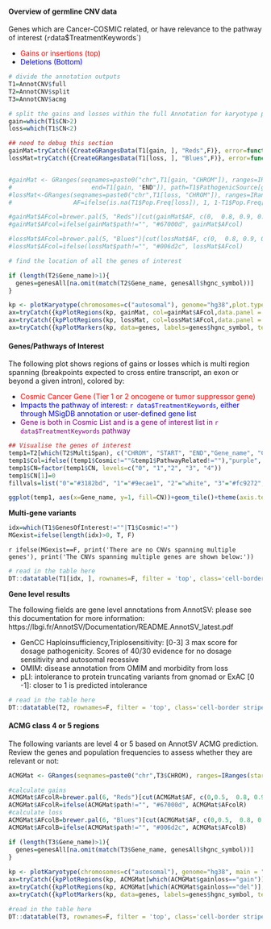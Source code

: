 
#### Overview of germline CNV data

Genes which are Cancer-COSMIC related, or have relevance to the pathway of interest (`r `data$TreatmentKeywords`)

* <span style="color: red;"> Gains or insertions (top) </span>
* <span style="color: blue;"> Deletions (Bottom) </span>

```r
# divide the annotation outputs
T1=AnnotCNV$full
T2=AnnotCNV$split
T3=AnnotCNV$acmg
```

```r
# split the gains and losses within the full Annotation for karyotype plotter
gain=which(T1$CN>2)
loss=which(T1$CN<2)

## need to debug this section
gainMat=tryCatch({CreateGRangesData(T1[gain, ], "Reds",F)}, error=function(e){GRanges()})
lossMat=tryCatch({CreateGRangesData(T1[loss, ], "Blues",F)}, error=function(e){GRanges()})


#gainMat <- GRanges(seqnames=paste0("chr",T1[gain, "CHROM"]), ranges=IRanges(start=T1[gain, "START"],
#                      end=T1[gain, "END"]), path=T1$PathogenicSource[gain], AF=ifelse(is.na(T1$Pop.Freq[gain]), 1, 1-T1$Pop.Freq[gain]))
#lossMat<-GRanges(seqnames=paste0("chr",T1[loss, "CHROM"]), ranges=IRanges(start=T1[loss, "START"], end=T1[loss, "END"]), path=T1$PathogenicSource[loss],
#                 AF=ifelse(is.na(T1$Pop.Freq[loss]), 1, 1-T1$Pop.Freq[loss]))

#gainMat$AFcol=brewer.pal(5, "Reds")[cut(gainMat$AF, c(0,  0.8, 0.9, 0.95, 1))]
#gainMat$AFcol=ifelse(gainMat$path!="", "#67000d", gainMat$AFcol)

#lossMat$AFcol=brewer.pal(5, "Blues")[cut(lossMat$AF, c(0,  0.8, 0.9, 0.95, 1))]
#lossMat$AFcol=ifelse(lossMat$path!="", "#006d2c", lossMat$AFcol)

# find the location of all the genes of interest

if (length(T2$Gene_name)>1){
  genes=genesAll[na.omit(match(T2$Gene_name, genesAll$hgnc_symbol))]
}

kp <- plotKaryotype(chromosomes=c("autosomal"), genome="hg38",plot.type=2)
ax=tryCatch({kpPlotRegions(kp, gainMat, col=gainMat$AFcol,data.panel = 1)}, error=function(e){NULL})
ax=tryCatch({kpPlotRegions(kp, lossMat, col=lossMat$AFcol,data.panel = 2)}, error=function(e){NULL})
ax=tryCatch({kpPlotMarkers(kp, data=genes, labels=genes$hgnc_symbol, text.orientation = "horizontal", r1=0.75, cex=0.5, adjust.label.position = FALSE)}, error=function(e){NULL})

```

#### Genes/Pathways of Interest

The following plot shows regions of gains or losses which is multi region spanning (breakpoints expected to cross entire transcript, an exon or beyond a given intron), colored by:

* <span style="color: red;"> Cosmic Cancer Gene (Tier 1 or 2 oncogene or tumor suppressor gene) </span>
* <span style="color: blue;"> Impacts the pathway of interest: `r data$TreatmentKeywords`, either through MSigDB annotation or user-defined gene list </span>
* <span style="color: purple;"> Gene is both in Cosmic List and is a gene of interest list in `r data$TreatmentKeywords` pathway </span>

```r
## Visualise the genes of interest
temp1=T2[which(T2$MultiSpan), c("CHROM", "START", "END","Gene_name", "Cosmic", "PathwayRelated","CN", "Location")]
temp1$Col=ifelse((temp1$Cosmic!=""&temp1$PathwayRelated!=""),"purple", ifelse(temp1$Cosmic!="", "red", "blue") )
temp1$CN=factor(temp1$CN, levels=c("0", "1","2", "3", "4"))
temp1$CN[1]=0
fillvals=list("0"="#3182bd", "1"="#9ecae1", "2"="white", "3"="#fc9272","4"="#de2d26")

ggplot(temp1, aes(x=Gene_name, y=1, fill=CN))+geom_tile()+theme(axis.text.x = element_blank(), axis.ticks.x = element_blank())+scale_fill_manual(values = fillvals)+expand_limits(y = 0.25)+geom_text(aes(colour = Col, label = Gene_name), y = 0.35, angle=90)+facet_grid(~CHROM, space="free", scales="free")+scale_colour_manual(values = c("blue", "purple", "red"), guide = "none")
```

**Multi-gene variants**

```r
idx=which(T1$GenesOfInterest!=""|T1$Cosmic!="")
MGexist=ifelse(length(idx)>0, T, F)
```

`r ifelse(MGexist==F, print('There are no CNVs spanning multiple genes'), print('The CNVs spanning multiple genes are shown below:'))`

```r
# read in the table here
DT::datatable(T1[idx, ], rownames=F, filter = 'top', class='cell-border stripe',extensions="Buttons", options=list(dom="Bfrtip",scoller = TRUE, pageLength = 5,  buttons=c(I('colvis'),'csv', 'excel'), columnDefs = list(list(visible=FALSE, targets=c(4,5,10,12,14,22,23)))))

```

**Gene level results**

The following fields are gene level annotations from AnnotSV: please see this documentation for more information: https://lbgi.fr/AnnotSV/Documentation/README.AnnotSV_latest.pdf

* GenCC Haploinsufficiency,Triplosensitivity: [0-3] 3 max score for dosage pathogenicity. Scores of 40/30 evidence for no dosage sensitivity and autosomal recessive
* OMIM: disease annotation from OMIM and morbidity from loss
* pLI: intolerance to protein truncating variants from gnomad or ExAC [0 -1]: closer to 1 is predicted intolerance


```r
# read in the table here
DT::datatable(T2, rownames=F, filter = 'top', class='cell-border stripe',extensions="Buttons", options=list(dom="Bfrtip",scoller = TRUE, pageLength = 5,  buttons=c(I('colvis'),'csv', 'excel'), columnDefs = list(list(visible=FALSE, targets=c(6,8,12)))))

```


#### ACMG class 4 or 5 regions

The following variants are level 4 or 5 based on AnnotSV ACMG prediction. Review the genes and population frequencies to assess whether they are relevant or not:

```r
ACMGMat <- GRanges(seqnames=paste0("chr",T3$CHROM), ranges=IRanges(start=T3$START,end=T3$END),AF=ifelse(is.na(T3$Pop.Freq), 1, 1-T3$Pop.Freq), path=T3$PathogenicSource,Genes=T3$Gene_name,phen=T3$Pheno, gainloss=ifelse(T3$CN>2, "gain", "loss"))

#calculate gains
ACMGMat$AFcolR=brewer.pal(6, "Reds")[cut(ACMGMat$AF, c(0,0.5,  0.8, 0.9, 0.95, 1))]
ACMGMat$AFcolR=ifelse(ACMGMat$path!="", "#67000d", ACMGMat$AFcolR)
#calculate loss
ACMGMat$AFcolB=brewer.pal(6, "Blues")[cut(ACMGMat$AF, c(0,0.5,  0.8, 0.9, 0.95, 1))]
ACMGMat$AFcolB=ifelse(ACMGMat$path!="", "#006d2c", ACMGMat$AFcolB)

if (length(T3$Gene_name)>1){
  genes=genesAll[na.omit(match(T3$Gene_name, genesAll$hgnc_symbol))]
}
                      
kp <- plotKaryotype(chromosomes=c("autosomal"), genome="hg38", main = "ACMG regions", plot.type=2)
ax=tryCatch({kpPlotRegions(kp, ACMGMat[which(ACMGMat$gainloss=="gain")], col=ACMGMat$AFcolR,data.panel = 1)},  error=function(e){NULL})
ax=tryCatch({kpPlotRegions(kp, ACMGMat[which(ACMGMat$gainloss=="del")], col=ACMGMat$AFcolB,data.panel = 2)}, error=function(e){NULL})
ax=tryCatch({kpPlotMarkers(kp, data=genes, labels=genes$hgnc_symbol, text.orientation = "horizontal", r1=0.75, cex=0.5, adjust.label.position = FALSE)}, error=function(e){NULL})

```



```r
#read in the table here
DT::datatable(T3, rownames=F, filter = 'top', class='cell-border stripe',extensions="Buttons", options=list(dom="Bfrtip",scoller = TRUE, pageLength = 7,  buttons=c(I('colvis'),'csv', 'excel')))
```

